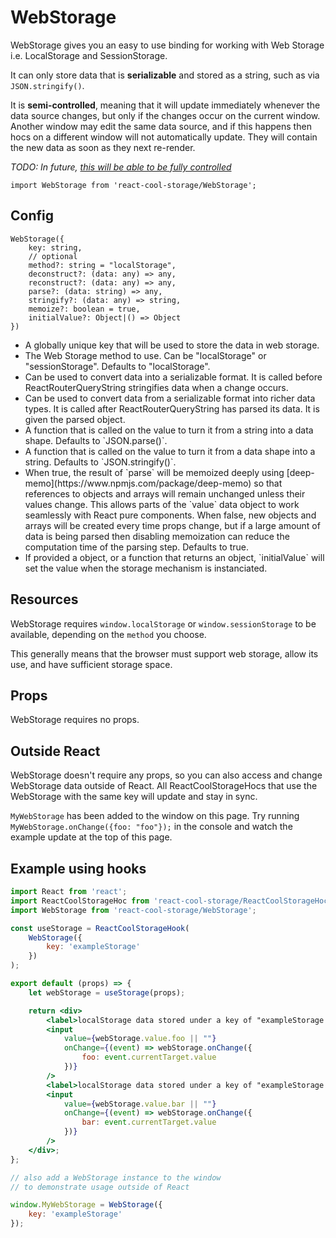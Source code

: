 
# WebStorage

<WebStorageExample />

WebStorage gives you an easy to use binding for working with Web Storage i.e. LocalStorage and SessionStorage.

It can only store data that is **serializable** and stored as a string, such as via `JSON.stringify()`.

It is **semi-controlled**, meaning that it will update immediately whenever the data source changes, but only if the changes occur on the current window.
Another window may edit the same data source, and if this happens then hocs on a different window will not automatically update. They will contain the new data as soon as they next re-render.

*TODO: In future, [this will be able to be fully controlled](https://github.com/blueflag/react-cool-storage/issues/4)*

```flow
import WebStorage from 'react-cool-storage/WebStorage';
```

## Config

```flow
WebStorage({
    key: string,
    // optional
    method?: string = "localStorage",
    deconstruct?: (data: any) => any,
    reconstruct?: (data: any) => any,
    parse?: (data: string) => any,
    stringify?: (data: any) => string,
    memoize?: boolean = true,
    initialValue?: Object|() => Object
})
```

* <Param name="key" type="string" />
  A globally unique key that will be used to store the data in web storage.

* <Param name="method" type="string" default="push" optional />
  The Web Storage method to use. Can be "localStorage" or "sessionStorage". Defaults to "localStorage".

* <Param name="deconstruct" type="(data: any) => any" optional />
  Can be used to convert data into a serializable format. It is called before ReactRouterQueryString stringifies data when a change occurs.

* <Param name="reconstruct" type="(data: any) => any" optional />
  Can be used to convert data from a serializable format into richer data types. It is called after ReactRouterQueryString has parsed its data. It is given the parsed object.

* <Param name="parse" type="(data: string) => any" optional default="JSON.parse()" />
  A function that is called on the value to turn it from a string into a data shape. Defaults to `JSON.parse()`.

* <Param name="stringify" type="(data: any) => string" optional default="JSON.parse()" />
  A function that is called on the value to turn it from a data shape into a string. Defaults to `JSON.stringify()`.

* <Param name="memoize" type="(data: any) => string" optional default="JSON.parse()" />
  When true, the result of `parse` will be memoized deeply using [deep-memo](https://www.npmjs.com/package/deep-memo) so that references to objects and arrays will remain unchanged unless their values change. This allows parts of the `value` data object to work seamlessly with React pure components. When false, new objects and arrays will be created every time props change, but if a large amount of data is being parsed then disabling memoization can reduce the computation time of the parsing step. Defaults to true.

* <Param name="initialValue" type="Object|() => Object" optional />
  If provided a object, or a function that returns an object, `initialValue` will set the value when the storage mechanism is instanciated.

## Resources
WebStorage requires `window.localStorage` or `window.sessionStorage` to be available, depending on the `method` you choose.

This generally means that the browser must support web storage, allow its use, and have sufficient storage space.

## Props
WebStorage requires no props.

## Outside React

WebStorage doesn't require any props, so you can also access and change WebStorage data outside of React. All ReactCoolStorageHocs that use the WebStorage with the same key will update and stay in sync.

`MyWebStorage` has been added to the window on this page. Try running `MyWebStorage.onChange({foo: "foo"});` in the console and watch the example update at the top of this page.


## Example using hooks

```jsx
import React from 'react';
import ReactCoolStorageHoc from 'react-cool-storage/ReactCoolStorageHoc';
import WebStorage from 'react-cool-storage/WebStorage';

const useStorage = ReactCoolStorageHook(
    WebStorage({
        key: 'exampleStorage'
    })
);

export default (props) => {
    let webStorage = useStorage(props);

    return <div>
        <label>localStorage data stored under a key of "exampleStorage.foo"</label>
        <input
            value={webStorage.value.foo || ""}
            onChange={(event) => webStorage.onChange({
                foo: event.currentTarget.value
            })}
        />
        <label>localStorage data stored under a key of "exampleStorage.bar"</label>
        <input
            value={webStorage.value.bar || ""}
            onChange={(event) => webStorage.onChange({
                bar: event.currentTarget.value
            })}
        />
    </div>;
};

// also add a WebStorage instance to the window
// to demonstrate usage outside of React

window.MyWebStorage = WebStorage({
    key: 'exampleStorage'
});
```
